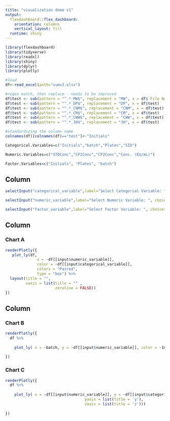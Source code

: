 ---
title: "visualization demo v1"
output: 
  flexdashboard::flex_dashboard:
    orientation: columns
    vertical_layout: fill
  runtime: shiny
---

```{r setup, include=FALSE}
library(flexdashboard)
library(tidyverse)
library(readxl)
library(shiny)
library(dplyr)
library(plotly)

```

```{r data}
#load
df<-read_excel(path="sumv3.xlsx")

#regex match, then replace - needs to be improved
df$test <- sub(pattern = "^.*_MW$", replacement = "MW", x = df$`File Name`)
df$test <- sub(pattern = "^.*_DP$", replacement = "DP", x = df$test)
df$test <- sub(pattern = "^.*_CNM$", replacement = "CNM", x = df$test)
df$test <- sub(pattern = "^.*_CM$", replacement = "CM", x = df$test)
df$test <- sub(pattern = "^.*_CWW$", replacement = "CWW", x = df$test)
df$test <- sub(pattern = "^.*_JH$", replacement = "JH", x = df$test)

#standardizing the column name
colnames(df)[colnames(df)=="test"]<-"Initials"

Categorical.Variables=c("Initials","batch","Plates","SID")

Numeric.Variables=c("STDConc","CP1Conc","CP2Conc","Conc. (EU/mL)")

Factor.Variables=c("Initials", "Plates", "batch")

```

## Column {.sidebar data-width="200"}

```{r}
selectInput("categorical_variable",label="Select Categorial Variable: ", choices= Categorical.Variables)

selectInput("numeric_variable",label="Select Numeric Variable: ", choices=Numeric.Variables)

selectInput("factor_variable",label="Select Factor Variable: ", choices=Factor.Variables)

```

## Column {data-width="400"}

### Chart A

```{r}
renderPlotly({
   plot_ly(df,
              x = ~df[[input$numeric_variable]],
              color = ~df[[input$categorical_variable]],
              colors = "Paired",
              type = "box") %>%
  layout(title = "",
         xaxis = list(title = "" ,
                      zeroline = FALSE))
})
```

## Column {data-width="400"}

### Chart B

```{r}
renderPlotly({
  df %>%
   
    plot_ly( x = ~batch, y = ~df[[input$numeric_variable]], color = ~Initials, type='scatter', mode='markers')%>% layout(scene = list(xaxis = list(title = 'x'),yaxis = list(title = 'y'))) %>% add_lines(y = 500, name = "linear", line = list(shape = "linear")) %>% add_lines(y = 300, name = "linear", line = list(shape = "linear"))%>% add_lines(y = 10000, name = "linear", line = list(shape = "linear")) %>% add_lines(y = 12000, name = "linear", line = list(shape = "linear"))
    
})
```

### Chart C

```{r}
renderPlotly({
  df %>%
   
    plot_ly( x = ~df[[input$numeric_variable]], y = ~df[[input$categorical_variable]], z = ~df[[input$factor_variable]], color = ~Initials) %>%add_markers()%>% layout(scene = list(xaxis = list(title = 'x'),
                                   yaxis = list(title = 'y'),
                                   zaxis = list(title = 'z')))
    
})
```
